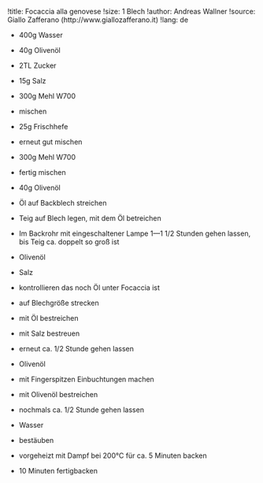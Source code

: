 !title: Focaccia alla genovese
!size: 1 Blech
!author: Andreas Wallner
!source: Giallo Zafferano (http://www.giallozafferano.it)
!lang: de

* 400g Wasser
* 40g Olivenöl
* 2TL Zucker
* 15g Salz
* 300g Mehl W700

- mischen

* 25g Frischhefe

- erneut gut mischen

* 300g Mehl W700

- fertig mischen

* 40g Olivenöl
- Öl auf Backblech streichen
- Teig auf Blech legen, mit dem Öl betreichen

+ Im Backrohr mit eingeschaltener Lampe 1—1 1/2 Stunden gehen lassen, bis Teig ca. doppelt so groß ist

* Olivenöl
* Salz
- kontrollieren das noch Öl unter Focaccia ist
- auf Blechgröße strecken
- mit Öl bestreichen
- mit Salz bestreuen

+ erneut ca. 1/2 Stunde gehen lassen

* Olivenöl
- mit Fingerspitzen Einbuchtungen machen
- mit Olivenöl bestreichen

+ nochmals ca. 1/2 Stunde gehen lassen

* Wasser
- bestäuben
- vorgeheizt mit Dampf bei 200°C für ca. 5 Minuten backen
- 10 Minuten fertigbacken
